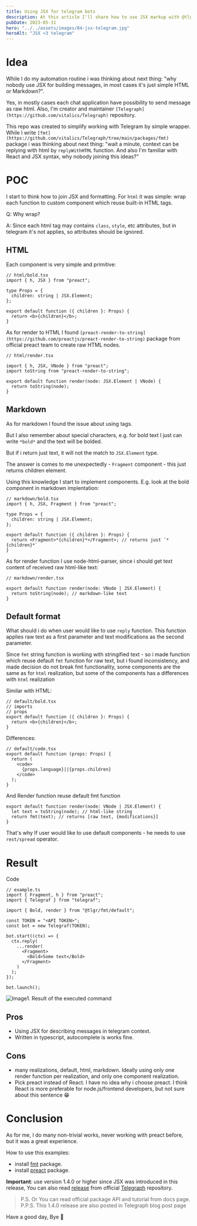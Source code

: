 ```yaml
---
title: Using JSX for telegram bots
description: At this article I'll share how to use JSX markup with @tlgr/fmt library
pubDate: 2023-05-31
hero: "../../assets/images/04-jsx-telegram.jpg"
heroAlt: "JSX <3 telegram"
---
```


# Idea

While I do my automation routine i was thinking about next thing: "why nobody use JSX for building messages, in most cases it's just simple HTML or Markdown?".

Yes, in mostly cases each chat application have possibility to send message as raw html. Also, I'm creator and maintainer `[Telegraph](https://github.com/vitalics/Telegraph)` repository.

This repo was created to simplify working with Telegram by simple wrapper.
While I write `[fmt](https://github.com/vitalics/Telegraph/tree/main/packages/fmt)` package i was thinking about next thing: "wait a minute, context can be replying with html by `replyWithHTML` function. And also I'm familiar with React and JSX syntax, why nobody joining this ideas?"

# POC

I start to think how to join JSX and formatting. For `html` it was simple: wrap each function to custom component which reuse built-in HTML tags.

Q: Why wrap?

A: Since each html tag may contains `class`, `style`, etc attributes, but in telegram it's not applies, so attributes should be ignored.

## HTML

Each component is very simple and primitive:

```tsx
// html/bold.tsx
import { h, JSX } from "preact";

type Props = {
  children: string | JSX.Element;
};

export default function ({ children }: Props) {
  return <b>{children}</b>;
}
```

As for render to HTML I found `[preact-render-to-string](https://github.com/preactjs/preact-render-to-string)` package from official preact team to create raw HTML nodes.

```tsx
// html/render.tsx

import { h, JSX, VNode } from "preact";
import toString from "preact-render-to-string";

export default function render(node: JSX.Element | VNode) {
  return toString(node);
}
```

## Markdown

As for markdown I found the issue about using tags.

But I also remember about special characters, e.g. for bold text I just can write `*bold*` and the text will be bolded.

But if i return just text, it will not the match to `JSX.Element` type.

The answer is comes to me unexpectedly - `Fragment` component - this just returns children element.

Using this knowledge I start to implement components. E.g. look at the bold component in markdown implentation:

```tsx
// markdown/bold.tsx
import { h, JSX, Fragment } from "preact";

type Props = {
  children: string | JSX.Element;
};

export default function ({ children }: Props) {
  return <Fragment>*{children}*</Fragment>; // returns just `*{children}*`
}
```

As for render function I use node-html-parser, since i should get text content of received raw html-like text:

```tsx
// markdown/render.tsx

export default function render(node: VNode | JSX.Element) {
  return toString(node); // markdown-like text
}
```

## Default format

What should i do when user would like to use `reply` function. This function applies raw text as a first parameter and text modifications as the second parameter.

Since `fmt` string function is working with stringified text - so i made function which reuse default `fmt` function for raw text, but i found inconsistency, and made decision do not break fmt functionality, some components are the same as for `html` realization, but some of the components has a differences with `html` realization

Similar with HTML:

```tsx
// default/bold.tsx
// imports
// props
export default function ({ children }: Props) {
  return <b>{children}</b>;
}
```

Differences:

```tsx
// default/code.tsx
export default function (props: Props) {
  return (
    <code>
      {props.language}||{props.children}
    </code>
  );
}
```

And Render function reuse default fmt function

```tsx
export default function render(node: VNode | JSX.Element) {
  let text = toString(node); // html-like string
  return fmt(text); // returns [raw text, {modifications}]
}
```

That's why If user would like to use default components - he needs to use `rest/spread` operator.

# Result

Code

```tsx
// example.ts
import { Fragment, h } from "preact";
import { Telegraf } from "telegraf";

import { Bold, render } from "@tlgr/fmt/default";

const TOKEN = "<API TOKEN>";
const bot = new Telegraf(TOKEN);

bot.start((ctx) => {
  ctx.reply(
    ...render(
      <Fragment>
        <Bold>Some text</Bold>
      </Fragment>
    )
  );
});

bot.launch();
```

![Image1. Result of the executed command](../../assets/images/04-result.png)

## Pros

- Using JSX for describing messages in telegram context.
- Written in typescript, autocomplete is works fine.

## Cons

- many realizations, default, html, markdown. Ideally using only one render function per realization, and only one component realization.
- Pick preact instead of React. I have no idea why i choose preact. I think React is more preferable for node.js/frontend developers, but not sure about this sentence 😁

# Conclusion

As for me, I do many non-trivial works, never working with preact before, but it was a great experience.

How to use this examples:

- install [fmt](https://www.npmjs.com/package/@tlgr/fmt) package.
- install [preact](https://www.npmjs.com/package/preact) package.

**Important**: use version 1.4.0 or higher since JSX was introduced in this release, You can also read [release](https://github.com/vitalics/Telegraph/releases/tag/v1.4.0) from official [Telegraph](https://github.com/vitalics/Telegraph) repository.

> P.S. Or You can read official package API and tutorial from docs page.
> P.P.S. This 1.4.0 release are also posted in Telegraph blog post page

Have a good day, Bye 👋
